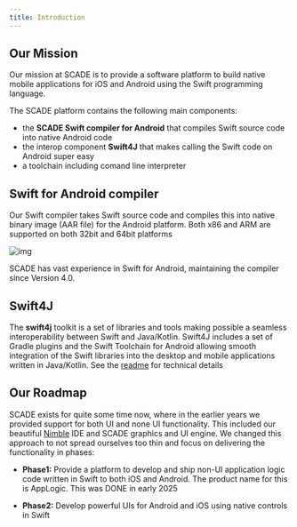 ```yaml
---
title: Introduction
---
```



## Our Mission

Our mission at SCADE is to provide a software platform to build native mobile applications for iOS and Android using the Swift programming language.

The SCADE platform contains the following main components:

- the **SCADE Swift compiler for Android** that compiles Swift source code into native Android code
- the interop component **Swift4J** that makes calling the Swift code on Android super easy
- a toolchain including comand line interpreter


## Swift for Android compiler

Our Swift compiler takes Swift source code and compiles this into native binary image (AAR file) for the Android platform. Both x86 and ARM are supported on both 32bit and 64bit platforms

![img](/img/448093c-scadecompiler.png)

SCADE has vast experience in Swift for Android, maintaining the compiler since Version 4.0.

## Swift4J

The **swift4j** toolkit is a set of libraries and tools making possible a seamless interoperability between Swift and Java/Kotlin. Swift4J includes a set of Gradle plugins and the Swift Toolchain for Android allowing smooth integration of the Swift libraries into the desktop and mobile applications written in Java/Kotlin.  See the [readme](https://github.com/scade-platform/swift4j/) for technical details

## Our Roadmap

SCADE exists for quite some time now, where in the earlier years we provided support for both UI and none UI functionality. This included our beautiful [Nimble](https://github.com/scade-platform/Nimble) IDE and SCADE graphics and UI engine. We changed this approach to not spread ourselves too thin and focus on delivering the functionality in phases:

- **Phase1:** Provide a platform to develop and ship non-UI application logic code written in Swift to both iOS and Android. The product name for this is AppLogic. This was DONE in early 2025

- **Phase2:**  Develop powerful UIs for Android and iOS using native controls in Swift

